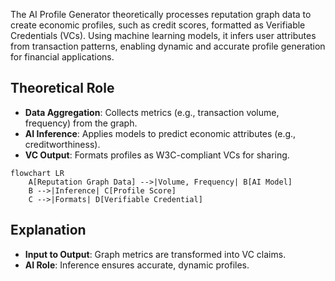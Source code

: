
The AI Profile Generator theoretically processes reputation graph data to create economic profiles, such as credit scores, formatted as Verifiable Credentials (VCs). Using machine learning models, it infers user attributes from transaction patterns, enabling dynamic and accurate profile generation for financial applications.

## Theoretical Role

- **Data Aggregation**: Collects metrics (e.g., transaction volume, frequency) from the graph.
- **AI Inference**: Applies models to predict economic attributes (e.g., creditworthiness).
- **VC Output**: Formats profiles as W3C-compliant VCs for sharing.


```mermaid
flowchart LR
    A[Reputation Graph Data] -->|Volume, Frequency| B[AI Model]
    B -->|Inference| C[Profile Score]
    C -->|Formats| D[Verifiable Credential]
```

## Explanation

- **Input to Output**: Graph metrics are transformed into VC claims.
- **AI Role**: Inference ensures accurate, dynamic profiles.